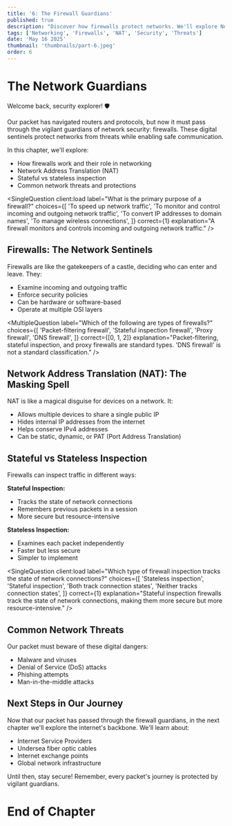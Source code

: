 ```yaml
---
title: '6: The Firewall Guardians'
published: true
description: "Discover how firewalls protect networks. We'll explore Network Address Translation (NAT), stateful inspection, and common network threats in this chapter of our networking adventure."
tags: ['Networking', 'Firewalls', 'NAT', 'Security', 'Threats']
date: 'May 16 2025'
thumbnail: 'thumbnails/part-6.jpeg'
order: 6
---
```



<Begin />

# The Network Guardians

Welcome back, security explorer! 🛡️

Our packet has navigated routers and protocols, but now it must pass through the vigilant guardians of network security: firewalls. These digital sentinels protect networks from threats while enabling safe communication.

In this chapter, we'll explore:

- How firewalls work and their role in networking
- Network Address Translation (NAT)
- Stateful vs stateless inspection
- Common network threats and protections

<SingleQuestion
  client:load
  label="What is the primary purpose of a firewall?"
  choices={[
    'To speed up network traffic',
    'To monitor and control incoming and outgoing network traffic',
    'To convert IP addresses to domain names',
    'To manage wireless connections',
  ]}
  correct={1}
  explanation="A firewall monitors and controls incoming and outgoing network traffic."
/>
<Spliter />

## Firewalls: The Network Sentinels

Firewalls are like the gatekeepers of a castle, deciding who can enter and leave. They:

- Examine incoming and outgoing traffic
- Enforce security policies
- Can be hardware or software-based
- Operate at multiple OSI layers

<MultipleQuestion
  label="Which of the following are types of firewalls?"
  choices={[
    'Packet-filtering firewall',
    'Stateful inspection firewall',
    'Proxy firewall',
    'DNS firewall',
  ]}
  correct={[0, 1, 2]}
  explanation="Packet-filtering, stateful inspection, and proxy firewalls are standard types. 'DNS firewall' is not a standard classification."
/>

<Spliter />

## Network Address Translation (NAT): The Masking Spell

NAT is like a magical disguise for devices on a network. It:

- Allows multiple devices to share a single public IP
- Hides internal IP addresses from the internet
- Helps conserve IPv4 addresses
- Can be static, dynamic, or PAT (Port Address Translation)

<OpenQuestion
  label="What is the primary benefit of NAT? (Short answer)"
  correct="It allows multiple devices to share a single public IP"
  explanation="NAT's primary benefit is allowing multiple devices to share a single public IP address, conserving IPv4 addresses."
/>

<Spliter />

## Stateful vs Stateless Inspection

Firewalls can inspect traffic in different ways:

**Stateful Inspection:**

- Tracks the state of network connections
- Remembers previous packets in a session
- More secure but resource-intensive

**Stateless Inspection:**

- Examines each packet independently
- Faster but less secure
- Simpler to implement

<SingleQuestion
  client:load
  label="Which type of firewall inspection tracks the state of network connections?"
  choices={[
    'Stateless inspection',
    'Stateful inspection',
    'Both track connection states',
    'Neither tracks connection states',
  ]}
  correct={1}
  explanation="Stateful inspection firewalls track the state of network connections, making them more secure but more resource-intensive."
/>

<Spliter />

## Common Network Threats

Our packet must beware of these digital dangers:

- Malware and viruses
- Denial of Service (DoS) attacks
- Phishing attempts
- Man-in-the-middle attacks

<Spliter />

## Next Steps in Our Journey

Now that our packet has passed through the firewall guardians, in the next chapter we'll explore the internet's backbone. We'll learn about:

- Internet Service Providers
- Undersea fiber optic cables
- Internet exchange points
- Global network infrastructure

Until then, stay secure! Remember, every packet's journey is protected by vigilant guardians.

# End of Chapter

<Spliter />
